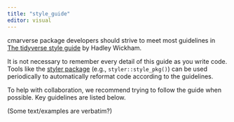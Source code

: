 ```yaml
---
title: "style_guide"
editor: visual
---
```


cmarverse package developers should strive to meet most guidelines in [The tidyverse style guide](https://style.tidyverse.org/) by Hadley Wickham.

It is not necessary to remember every detail of this guide as you write code. Tools like the [styler package](https://github.com/r-lib/styler) (e.g., `styler::style_pkg()`) can be used periodically to automatically reformat code according to the guidelines.

To help with collaboration, we recommend trying to follow the guide when possible. Key guidelines are listed below. 

(Some text/examples are verbatim?) 


